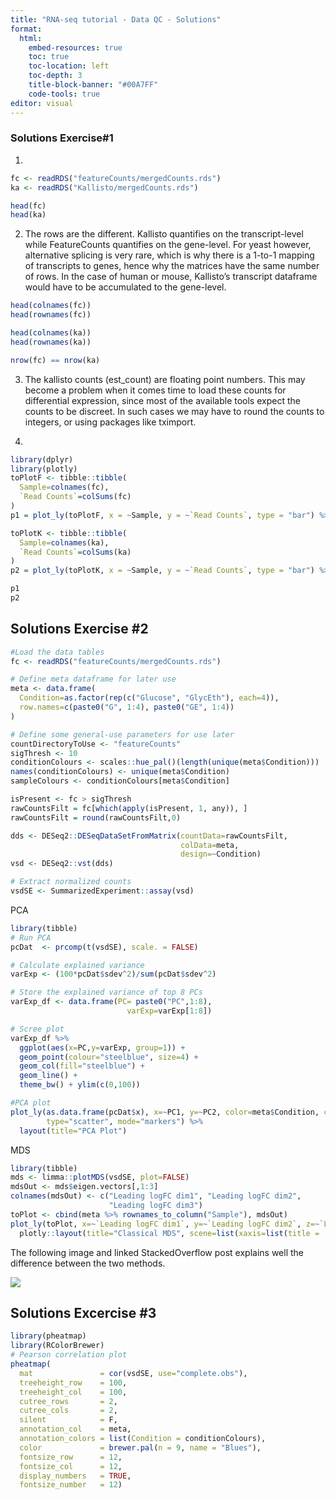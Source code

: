```yaml
---
title: "RNA-seq tutorial - Data QC - Solutions"
format:
  html:
    embed-resources: true
    toc: true
    toc-location: left
    toc-depth: 3
    title-block-banner: "#00A7FF"
    code-tools: true
editor: visual
---
```


::: {.callout-tip collapse="true" icon="false" appearance="simple"}
### Solutions Exercise#1

1.  

```r
fc <- readRDS("featureCounts/mergedCounts.rds")
ka <- readRDS("Kallisto/mergedCounts.rds")

head(fc)
head(ka)
```

2.  The rows are the different. Kallisto quantifies on the transcript-level while FeatureCounts quantifies on the gene-level. For yeast however, alternative splicing is very rare, which is why there is a 1-to-1 mapping of transcripts to genes, hence why the matrices have the same number of rows. In the case of human or mouse, Kallisto's transcript dataframe would have to be accumulated to the gene-level.

```r
head(colnames(fc))
head(rownames(fc))

head(colnames(ka))
head(rownames(ka))

nrow(fc) == nrow(ka)
```

3.  The kallisto counts (est_count) are floating point numbers. This may become a problem when it comes time to load these counts for differential expression, since most of the available tools expect the counts to be discreet. In such cases we may have to round the counts to integers, or using packages like tximport.

4.  

```r
library(dplyr)
library(plotly)
toPlotF <- tibble::tibble(
  Sample=colnames(fc),
  `Read Counts`=colSums(fc)
)
p1 = plot_ly(toPlotF, x = ~Sample, y = ~`Read Counts`, type = "bar") %>% layout(title="Total reads FeatureCounts", yaxis = list(title = "Counts [Mio]"))

toPlotK <- tibble::tibble(
  Sample=colnames(ka),
  `Read Counts`=colSums(ka)
)
p2 = plot_ly(toPlotK, x = ~Sample, y = ~`Read Counts`, type = "bar") %>% layout(title="Total reads Kallisto", yaxis = list(title = "Counts [Mio]"))

p1
p2
```
:::

::: {.callout-tip collapse="true" appearance="simple" icon="false"}
## Solutions Exercise #2

```r
#Load the data tables
fc <- readRDS("featureCounts/mergedCounts.rds")

# Define meta dataframe for later use
meta <- data.frame(
  Condition=as.factor(rep(c("Glucose", "GlycEth"), each=4)),
  row.names=c(paste0("G", 1:4), paste0("GE", 1:4))
)

# Define some general-use parameters for use later
countDirectoryToUse <- "featureCounts"
sigThresh <- 10
conditionColours <- scales::hue_pal()(length(unique(meta$Condition)))
names(conditionColours) <- unique(meta$Condition)
sampleColours <- conditionColours[meta$Condition]

isPresent <- fc > sigThresh
rawCountsFilt = fc[which(apply(isPresent, 1, any)), ]
rawCountsFilt = round(rawCountsFilt,0)

dds <- DESeq2::DESeqDataSetFromMatrix(countData=rawCountsFilt,
                                      colData=meta,
                                      design=~Condition)
vsd <- DESeq2::vst(dds)

# Extract normalized counts
vsdSE <- SummarizedExperiment::assay(vsd)
```

PCA

```r
library(tibble)
# Run PCA
pcDat  <- prcomp(t(vsdSE), scale. = FALSE)

# Calculate explained variance
varExp <- (100*pcDat$sdev^2)/sum(pcDat$sdev^2)

# Store the explained variance of top 8 PCs
varExp_df <- data.frame(PC= paste0("PC",1:8),
                          varExp=varExp[1:8])

# Scree plot
varExp_df %>%
  ggplot(aes(x=PC,y=varExp, group=1)) +
  geom_point(colour="steelblue", size=4) +
  geom_col(fill="steelblue") +
  geom_line() + 
  theme_bw() + ylim(c(0,100))

#PCA plot
plot_ly(as.data.frame(pcDat$x), x=~PC1, y=~PC2, color=meta$Condition, colors="Set1",
        type="scatter", mode="markers") %>%
  layout(title="PCA Plot")
```

MDS

```r
library(tibble)
mds <- limma::plotMDS(vsdSE, plot=FALSE)
mdsOut <- mds$eigen.vectors[,1:3]
colnames(mdsOut) <- c("Leading logFC dim1", "Leading logFC dim2", 
                      "Leading logFC dim3")
toPlot <- cbind(meta %>% rownames_to_column("Sample"), mdsOut)
plot_ly(toPlot, x=~`Leading logFC dim1`, y=~`Leading logFC dim2`, z=~`Leading logFC dim3`, color=~Condition, colors="Set1", type='scatter3d', mode='markers+text', text=~Sample, textposition = "top right") %>%
  plotly::layout(title="Classical MDS", scene=list(xaxis=list(title = 'Leading logFC dim1'), yaxis = list(title = 'Leading logFC dim2'), zaxis = list(title = 'Leading logFC dim3')))
```

The following image and linked StackedOverflow post explains well the difference between the two methods.

![](https://i.stack.imgur.com/WvnU7.png){fig-alt="Visual explanation of the difference between PCA and MDS"}

### 
:::

::: {.callout-tip collapse="true" appearance="simple" icon="false"}
## Solutions Excercise #3

```r
library(pheatmap)
library(RColorBrewer)
# Pearson correlation plot 
pheatmap(
  mat               = cor(vsdSE, use="complete.obs"),
  treeheight_row    = 100,
  treeheight_col    = 100,
  cutree_rows       = 2, 
  cutree_cols       = 2,
  silent            = F,
  annotation_col    = meta,
  annotation_colors = list(Condition = conditionColours),
  color             = brewer.pal(n = 9, name = "Blues"),
  fontsize_row      = 12, 
  fontsize_col      = 12,
  display_numbers   = TRUE,
  fontsize_number   = 12)
```
:::

